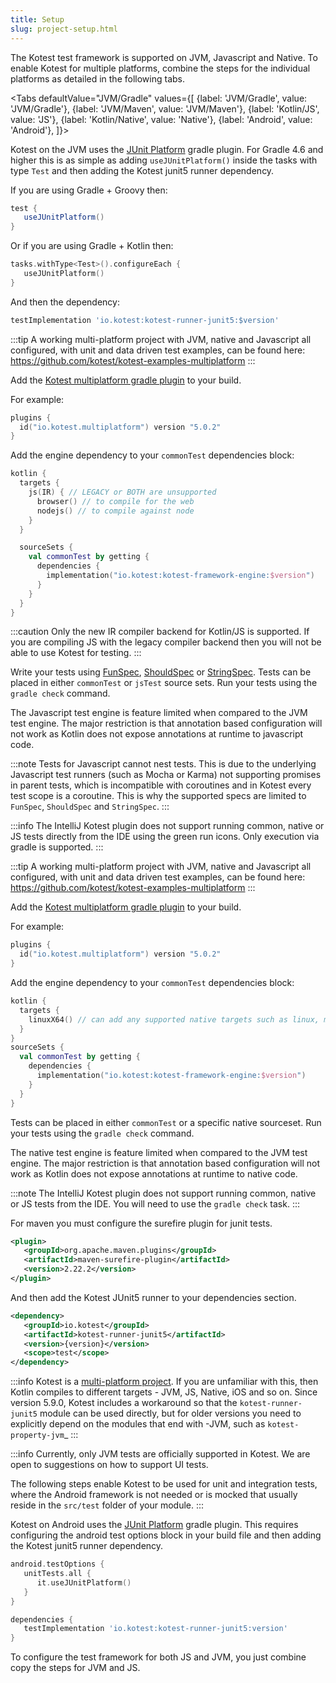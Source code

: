 ```yaml
---
title: Setup
slug: project-setup.html
---
```




The Kotest test framework is supported on JVM, Javascript and Native.
To enable Kotest for multiple platforms, combine the steps for the individual platforms as detailed in the following tabs.

<Tabs
defaultValue="JVM/Gradle"
values={[
{label: 'JVM/Gradle', value: 'JVM/Gradle'},
{label: 'JVM/Maven', value: 'JVM/Maven'},
{label: 'Kotlin/JS', value: 'JS'},
{label: 'Kotlin/Native', value: 'Native'},
{label: 'Android', value: 'Android'},
]}>
<TabItem value="JVM/Gradle">

Kotest on the JVM uses the [JUnit Platform](https://junit.org/junit5/docs/current/user-guide/#running-tests-build-gradle) gradle plugin.
For Gradle 4.6 and higher this is as simple as adding `useJUnitPlatform()` inside the tasks with type `Test`
and then adding the Kotest junit5 runner dependency.

If you are using Gradle + Groovy then:

```groovy
test {
   useJUnitPlatform()
}
```

Or if you are using Gradle + Kotlin then:

```kotlin
tasks.withType<Test>().configureEach {
   useJUnitPlatform()
}
```

And then the dependency:

```groovy
testImplementation 'io.kotest:kotest-runner-junit5:$version'
```

   </TabItem>
   <TabItem value="JS">

:::tip
A working multi-platform project with JVM, native and Javascript all configured, with unit and data driven test examples, can be found here:
https://github.com/kotest/kotest-examples-multiplatform
:::

Add the [Kotest multiplatform gradle plugin](https://plugins.gradle.org/plugin/io.kotest.multiplatform) to your build.

For example:

```kotlin
plugins {
  id("io.kotest.multiplatform") version "5.0.2"
}
```

Add the engine dependency to your `commonTest` dependencies block:

```kotlin
kotlin {
  targets {
    js(IR) { // LEGACY or BOTH are unsupported
      browser() // to compile for the web
      nodejs() // to compile against node
    }
  }

  sourceSets {
    val commonTest by getting {
      dependencies {
        implementation("io.kotest:kotest-framework-engine:$version")
      }
    }
  }
}
```

:::caution
Only the new IR compiler backend for Kotlin/JS is supported. If you are compiling JS with the legacy compiler backend then you will not be
able to use Kotest for testing.
:::

Write your tests using [FunSpec](framework/styles.md#fun-spec), [ShouldSpec](framework/styles.md#should-spec) or [StringSpec](framework/styles.md#string-spec).
Tests can be placed in either `commonTest` or `jsTest`
source sets. Run your tests using the `gradle check` command.

The Javascript test engine is feature limited when compared to the JVM test engine. The major restriction is that annotation
based configuration will not work as Kotlin does not expose annotations at runtime to javascript code.

:::note
Tests for Javascript cannot nest tests. This is due to the underlying Javascript test runners (such as Mocha or Karma)
not supporting promises in parent tests, which is incompatible with coroutines and in Kotest every test scope is a coroutine.
This is why the supported specs are limited to `FunSpec`, `ShouldSpec` and `StringSpec`.
:::

:::info
The IntelliJ Kotest plugin does not support running common, native or JS tests directly from the IDE using the green run icons.
Only execution via gradle is supported.
:::

   </TabItem>
   <TabItem value="Native">

:::tip
A working multi-platform project with JVM, native and Javascript all configured, with unit and data driven test examples, can be found here:
https://github.com/kotest/kotest-examples-multiplatform
:::

Add the [Kotest multiplatform gradle plugin](https://plugins.gradle.org/plugin/io.kotest.multiplatform) to your build.

For example:

```kotlin
plugins {
  id("io.kotest.multiplatform") version "5.0.2"
}
```

Add the engine dependency to your `commonTest` dependencies block:

```kotlin
kotlin {
  targets {
    linuxX64() // can add any supported native targets such as linux, mac, windows etc
  }
}
sourceSets {
  val commonTest by getting {
    dependencies {
      implementation("io.kotest:kotest-framework-engine:$version")
    }
  }
}
```

Tests can be placed in either `commonTest` or a specific native sourceset.
Run your tests using the `gradle check` command.

The native test engine is feature limited when compared to the JVM test engine. The major restriction is that annotation
based configuration will not work as Kotlin does not expose annotations at runtime to native code.

:::note
The IntelliJ Kotest plugin does not support running common, native or JS tests from the IDE. You will need to use
the `gradle check` task.
:::

   </TabItem>
   <TabItem value="JVM/Maven">

For maven you must configure the surefire plugin for junit tests.

```xml
<plugin>
   <groupId>org.apache.maven.plugins</groupId>
   <artifactId>maven-surefire-plugin</artifactId>
   <version>2.22.2</version>
</plugin>
```

And then add the Kotest JUnit5 runner to your dependencies section.

```xml
<dependency>
   <groupId>io.kotest</groupId>
   <artifactId>kotest-runner-junit5</artifactId>
   <version>{version}</version>
   <scope>test</scope>
</dependency>
```

:::info
Kotest is a [multi-platform project](https://kotlinlang.org/docs/reference/multiplatform.html).
If you are unfamiliar with this, then Kotlin compiles to different targets - JVM, JS, Native, iOS and so on.
Since version 5.9.0, Kotest includes a workaround so that the `kotest-runner-junit5` module can be used directly, but
for older versions you need to explicitly depend on the modules that end with -JVM, such as `kotest-property-jvm`_
:::

   </TabItem>
   <TabItem value="Android">

:::info
Currently, only JVM tests are officially supported in Kotest. We are open to suggestions on how to support UI tests.

The following steps enable Kotest to be used for unit and integration tests, where the Android framework is not needed or is mocked that usually reside in the
`src/test` folder of your module.
:::

Kotest on Android uses the [JUnit Platform](https://junit.org/junit5/docs/current/user-guide/#running-tests-build-gradle) gradle plugin.
This requires configuring the android test options block in your build file and then adding the Kotest junit5 runner dependency.

```kotlin
android.testOptions {
   unitTests.all {
      it.useJUnitPlatform()
   }
}
```

```groovy
dependencies {
   testImplementation 'io.kotest:kotest-runner-junit5:version'
}
```

   </TabItem>
   <TabItem value="Multiplatform">

To configure the test framework for both JS and JVM, you just combine copy the steps for JVM and JS.

   </TabItem>
</Tabs>


